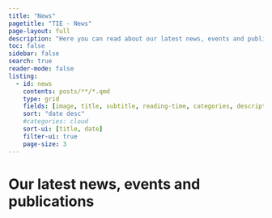 ```yaml
---
title: "News"
pagetitle: "TIE - News"
page-layout: full
description: "Here you can read about our latest news, events and publications."
toc: false
sidebar: false
search: true
reader-mode: false
listing:
  - id: news
    contents: posts/**/*.qmd
    type: grid
    fields: [image, title, subtitle, reading-time, categories, description, author, date]
    sort: "date desc"
    #categories: cloud
    sort-ui: [title, date]
    filter-ui: true
    page-size: 3
---
```


# Our latest news, events and publications

::: {#news}
:::

